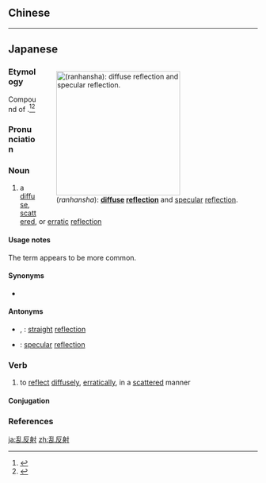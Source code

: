 {{also|亂反射}}
==Chinese==
{{zh-see|亂反射}}

----

==Japanese==
<div style="float:right;">
{{wikipedia|lang=ja|拡散反射|乱反射}}
{{wikipedia|Diffuse reflection}}
[[File:Lambert2.gif|thumb|250px|{{lang|ja|乱反射}} (''ranhansha''): '''[[diffuse]] [[reflection]]''' and [[specular]] [[reflection]].]]
</div>
{{ja-kanjitab|yomi=o|らん|はん|しゃ}}

===Etymology===
Compound of {{compound|lang=ja|sort=らんはんしゃ|乱|tr1=ran|t1=erratic, confused|反射|tr2=hansha|t2=reflection}}.<ref name="KDJ">{{R:Kokugo Dai Jiten}}</ref><ref name="DJR">{{R:Daijirin}}</ref>

===Pronunciation===
{{ja-pron|yomi=|らんはんしゃ|acc=3|acc_ref=DJR}}

===Noun===
{{ja-noun|らんはんしゃ}}

# a [[diffuse]], [[scattered]], or [[erratic]] [[reflection]]

====Usage notes====
The term {{m|ja|拡散反射|tr=kakusan hansha}} appears to be more common.

====Synonyms====
* {{ja-r|拡散反射|かくさん はんしゃ}}

====Antonyms====
* {{ja-r|正反射|せいはんしゃ}}, {{ja-r|整反射|せいはんしゃ}}: [[straight]] [[reflection]]
* {{ja-r|鏡面反射|きょうめん はんしゃ}}: [[specular]] [[reflection]]

===Verb===
{{ja-verb-suru|らんはんしゃ}}

# to [[reflect]] [[diffusely]], [[erratically]], in a [[scattered]] manner

====Conjugation====
{{ja-suru|らんはんしゃ}}

===References===
<references/>

[[ja:乱反射]]
[[zh:乱反射]]